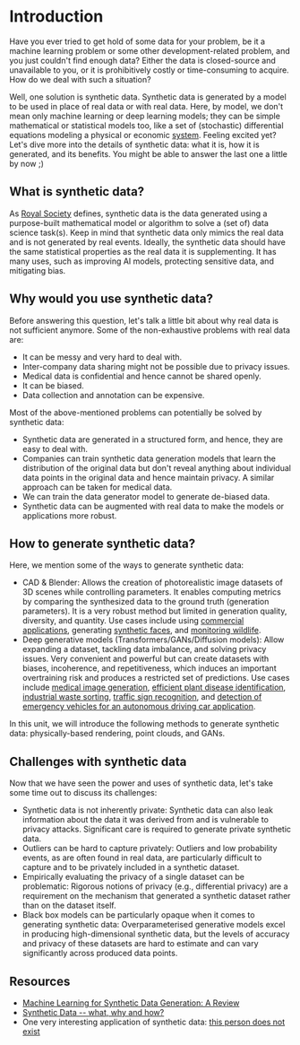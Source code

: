 # Introduction
Have you ever tried to get hold of some data for your problem, be it a machine learning problem or some other development-related problem, and you just couldn't find enough data? Either the data is closed-source and unavailable to you, or it is prohibitively costly or time-consuming to acquire. How do we deal with such a situation?

Well, one solution is synthetic data. Synthetic data is generated by a model to be used in place of real data or with real data. Here, by model, we don't mean only machine learning or deep learning models; they can be simple mathematical or statistical models too, like a set of (stochastic) differential equations modeling a physical or economic [system](https://link.springer.com/book/10.1007/978-3-319-56436-4). Feeling excited yet? Let's dive more into the details of synthetic data: what it is, how it is generated, and its benefits. You might be able to answer the last one a little by now ;)

## What is synthetic data?

As [Royal Society](https://arxiv.org/abs/2205.03257) defines, synthetic data is the data generated using a purpose-built mathematical model or algorithm to solve a (set of) data science task(s). Keep in mind that synthetic data only mimics the real data and is not generated by real events. Ideally, the synthetic data should have the same statistical properties as the real data it is supplementing. It has many uses, such as improving AI models, protecting sensitive data, and mitigating bias.

## Why would you use synthetic data?

Before answering this question, let's talk a little bit about why real data is not sufficient anymore. Some of the non-exhaustive problems with real data are:
- It can be messy and very hard to deal with.
- Inter-company data sharing might not be possible due to privacy issues.
- Medical data is confidential and hence cannot be shared openly.
- It can be biased.
- Data collection and annotation can be expensive.

Most of the above-mentioned problems can potentially be solved by synthetic data:
- Synthetic data are generated in a structured form, and hence, they are easy to deal with.
- Companies can train synthetic data generation models that learn the distribution of the original data but don't reveal anything about individual data points in the original data and hence maintain privacy. A similar approach can be taken for medical data.
- We can train the data generator model to generate de-biased data.
- Synthetic data can be augmented with real data to make the models or applications more robust.

## How to generate synthetic data?

Here, we mention some of the ways to generate synthetic data:

- CAD & Blender: Allows the creation of photorealistic image datasets of 3D scenes while controlling parameters. It enables computing metrics by comparing the synthesized data to the ground truth (generation parameters). It is a very robust method but limited in generation quality, diversity, and quantity. Use cases include using [commercial applications](https://amazon-berkeley-objects.s3.amazonaws.com/static_html/ABO_CVPR2022.pdf), generating [synthetic faces](https://arxiv.org/abs/2109.15102), and [monitoring wildlife](https://openaccess.thecvf.com/content_CVPR_2020/papers/Mu_Learning_From_Synthetic_Animals_CVPR_2020_paper.pdf).
- Deep generative models (Transformers/GANs/Diffusion models): Allow expanding a dataset, tackling data imbalance, and solving privacy issues. Very convenient and powerful but can create datasets with biases, incoherence, and repetitiveness, which induces an important overtraining risk and produces a restricted set of predictions. Use cases include [medical image generation](https://rdcu.be/dokei), [efficient plant disease identification](https://www.mdpi.com/2073-4395/12/10/2395), [industrial waste sorting](https://arxiv.org/abs/2303.14828), [traffic sign recognition](https://arxiv.org/abs/2101.04927), and [detection of emergency vehicles for an autonomous driving car application](https://computer-vision-in-the-wild.github.io/eccv-2022/static/eccv2022/camera_ready/ECCV_2022_cvinw_Domain_Compatible_Synthetic_Data_Generation.pdf).

In this unit, we will introduce the following methods to generate synthetic data: physically-based rendering, point clouds,  and GANs.

## Challenges with synthetic data

Now that we have seen the power and uses of synthetic data, let's take some time out to discuss its challenges:
- Synthetic data is not inherently private: Synthetic data can also leak information about the data it was derived from and is vulnerable to privacy attacks. Significant care is required to generate private synthetic data.
- Outliers can be hard to capture privately: Outliers and low probability events, as are often found in real data, are particularly difficult to capture and to be privately included in a synthetic dataset. 
- Empirically evaluating the privacy of a single dataset can be problematic: Rigorous notions of privacy (e.g., differential privacy) are a requirement on the mechanism that generated a synthetic dataset rather than on the dataset itself.
- Black box models can be particularly opaque when it comes to generating synthetic data: Overparameterised generative models excel in producing high-dimensional synthetic data, but the levels of accuracy and privacy of these datasets are hard to estimate and can vary significantly across produced data points.

## Resources

- [Machine Learning for Synthetic Data Generation: A Review](https://arxiv.org/abs/2302.04062)
- [Synthetic Data -- what, why and how?](https://arxiv.org/abs/2205.03257)
- One very interesting application of synthetic data: [this person does not exist](https://www.thispersondoesnotexist.com/)